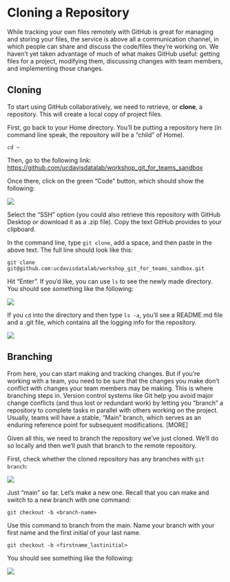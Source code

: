 Cloning a Repository
====================

While tracking your own files remotely with GitHub is great for managing and 
storing your files, the service is above all a communication channel, in which 
people can share and discuss the code/files they're working on. We haven't yet 
taken advantage of much of what makes GitHub useful: getting files for a project, 
modifying them, discussing changes with team members, and implementing those
changes.

Cloning
-------

To start using GitHub collaboratively, we need to retrieve, or **clone**, a 
repository. This will create a local copy of project files.

First, go back to your Home directory. You'll be putting a repository here (in 
command line speak, the repository will be a "child" of Home).

```
cd ~
```

Then, go to the following link: [https://github.com/ucdavisdatalab/workshop_git_for_teams_sandbox](https://github.com/ucdavisdatalab/workshop_git_for_teams_sandbox)

Once there, click on the green "Code" button, which should show the following:

![](./img/clone_repository_github_view.png)

Select the "SSH" option (you could also retrieve this repository with GitHub 
Desktop or download it as a .zip file). Copy the text GitHub provides to your 
clipboard.

In the command line, type `git clone`, add a space, and then paste in the above 
text. The full line should look like this:

```
git clone git@github.com:ucdavisdatalab/workshop_git_for_teams_sandbox.git
```

Hit "Enter". If you'd like, you can use `ls` to see the newly made directory. 
You should see something like the following:

![](./img/clone_repository_command_line_view.png)

If you `cd` into the directory and then type `ls -a`, you'll see a README.md 
file and a .git file, which contains all the logging info for the repository.

![](./img/clone_repository_lsa.png)

Branching
---------

From here, you can start making and tracking changes. But if you're working with 
a team, you need to be sure that the changes you make don't conflict with 
changes your team members may be making. This is where branching steps in. 
Version control systems like Git help you avoid major change conflicts (and thus 
lost or redundant work) by letting you "branch" a repository to complete tasks 
in parallel with others working on the project. Usually, teams will have a stable, 
"Main" branch, which serves as an enduring reference point for 
subsequent modifications. [MORE]

Given all this, we need to branch the repository we've just cloned. We'll do 
so locally and then we'll push that branch to the remote repository.

First, check whether the cloned repository has any branches with `git branch`:

![](./img/check_branches.png)

Just "main" so far. Let's make a new one. Recall that you can make and switch to 
a new branch with one command:

```
git checkout -b <branch-name>
```

Use this command to branch from the main. Name your branch with your first name 
and the first initial of your last name.

```
git checkout -b <firstname_lastinitial>
```

You should see something like the following:

![](./img/new_branch.png)
